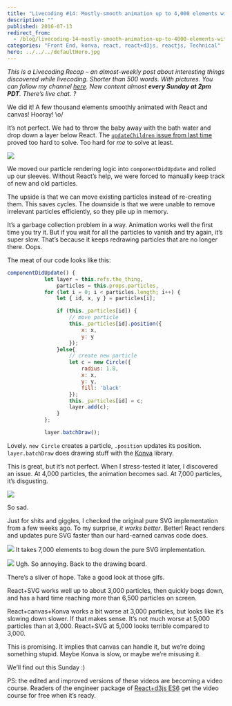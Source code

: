 ```yaml
---
title: "Livecoding #14: Mostly-smooth animation up to 4,000 elements with React and canvas"
description: ""
published: 2016-07-13
redirect_from:
  - /blog/livecoding-14-mostly-smooth-animation-up-to-4000-elements-with-react-and-canvas/swizec/6864
categories: "Front End, konva, react, react+d3js, reactjs, Technical"
hero: ../../../defaultHero.jpg
---
```


_This is a Livecoding Recap – an almost-weekly post about interesting things discovered while livecoding. Shorter than 500 words. With pictures. You can follow my channel [here](https://livecoding.tv/swizec). New content almost **every Sunday at 2pm PDT**. There’s live chat. ?_

We did it! A few thousand elements smoothly animated with React and canvas! Hooray! \\o/

It’s not perfect. We had to throw the baby away with the bath water and drop down a layer below React. The [`updateChildren` issue from last time](https://swizec.com/blog/livecoding-13-rendering-react-components-with-canvas/) proved too hard to solve. Too hard for _me_ to solve at least.

![](./img/4OLlufc.gif)

We moved our particle rendering logic into `componentDidUpdate` and rolled up our sleeves. Without React’s help, we were forced to manually keep track of new and old particles.

The upside is that we can move existing particles instead of re-creating them. This saves cycles. The downside is that we were unable to remove irrelevant particles efficiently, so they pile up in memory.

It’s a garbage collection problem in a way. Animation works well the first time you try it. But if you wait for all the particles to vanish and try again, it’s super slow. That’s because it keeps redrawing particles that are no longer there. Oops.

The meat of our code looks like this:

```javascript
componentDidUpdate() {
            let layer = this.refs.the_thing,
                particles = this.props.particles,
            for (let i = 0; i < particles.length; i++) {
                let { id, x, y } = particles[i];

                if (this._particles[id]) {
                    // move particle
                    this._particles[id].position({
                        x: x,
                        y: y
                    });
                }else{
                    // create new particle
                    let c = new Circle({
                        radius: 1.8,
                        x: x,
                        y: y,
                        fill: 'black'
                    });
                    this._particles[id] = c;
                    layer.add(c);
                }
            };

            layer.batchDraw();
```

Lovely. `new Circle` creates a particle, `.position` updates its position. `layer.batchDraw` does drawing stuff with the [Konva](http://konvajs.github.io/) library.

This is great, but it’s not perfect. When I stress-tested it later, I discovered an issue. At 4,000 particles, the animation becomes sad. At 7,000 particles, it’s disgusting.

![](./img/Y6TDJFX.gif)

So sad.

Just for shits and giggles, I checked the original pure SVG implementation from a few weeks ago. To my surprise, _it works better_. Better! React renders and updates pure SVG faster than our hard-earned canvas code does.

![](./img/JWublnt.gif) It takes 7,000 elements to bog down the pure SVG implementation.

![](./img/UElqylu.gif) Ugh. So annoying. Back to the drawing board.

There’s a sliver of hope. Take a good look at those gifs.

React+SVG works well up to about 3,000 particles, then quickly bogs down, and has a hard time reaching more than 6,500 particles on screen.

React+canvas+Konva works a bit worse at 3,000 particles, but looks like it’s slowing down slower. If that makes sense. It’s not much worse at 5,000 particles than at 3,000. React+SVG at 5,000 looks terrible compared to 3,000.

This is promising. It implies that canvas can handle it, but we’re doing something stupid. Maybe Konva is slow, or maybe we’re misusing it.

We’ll find out this Sunday :)

PS: the edited and improved versions of these videos are becoming a video course. Readers of the engineer package of [React+d3js ES6](https://swizec.com/reactd3js/) get the video course for free when it’s ready.
